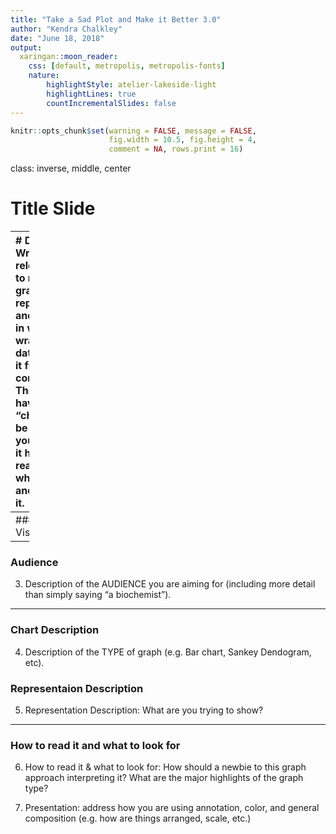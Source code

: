 ```yaml
---
title: "Take a Sad Plot and Make it Better 3.0"
author: "Kendra Chalkley"
date: "June 18, 2018"
output: 
  xaringan::moon_reader:
    css: [default, metropolis, metropolis-fonts]
    nature:
        highlightStyle: atelier-lakeside-light
        highlightLines: true
        countIncrementalSlides: false
---
```


```r
knitr::opts_chunk$set(warning = FALSE, message = FALSE, 
                      fig.width = 10.5, fig.height = 4, 
                      comment = NA, rows.print = 16)
```

class: inverse, middle, center 

# Title Slide 


---
# Data
### Data Wrangling
1.
All relevant R code to make the graph fully reproducible and the process in which you wrangled the data and plotted it fully comprehensible. This does not have to in one "chunk" but can be woven into your brief where it helps the reader trace what you did and why you did it.

### Data Description
2.
Description of the DATA you used (either given to you or where you found it, what unique characteristics of the  data, what quantitative and qualitative information is in the data set, etc.)

---
### Early Visualization

---

### Audience
3.
Description of the AUDIENCE you are aiming for (including more detail than simply saying "a biochemist").

---

### Chart Description
4.
Description of the TYPE of graph (e.g. Bar chart, Sankey Dendogram, etc). 

### Representaion Description
5.
Representation Description: What are you trying to show?


---
### How to read it and what to look for
6.
How to read it & what to look for: How should a newbie to this graph approach interpreting it? What are the major 
highlights of the graph type?


7.
Presentation: address how you are using annotation,  color, and general composition (e.g. how are things arranged, scale, etc.)
